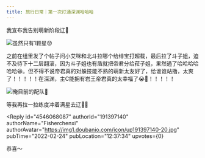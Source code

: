 ```yaml
---
title: 旅行日常｜第一次打通深渊哈哈哈
---
```



<Forum groupName="原神" groupUrl="https://www.douban.com/group/genshin/" archivedAt="2025-05-16T16:45:04.223Z">
  <Post
    id="260860769"
    title="旅行日常｜第一次打通深渊哈哈哈"
    url="https://www.douban.com/group/topic/260860769/?_spm_id=MTkxOTcyMTYw"
    pubTime="2022-02-24"
    highlightUserId="191397140"
  >
我宣布我告别萌新阶段辽😬

![虽然只有1颗星😡](https://img2.doubanio.com/view/group_topic/l/public/p530515801.webp)

之前在组里发了个帖子问小艾咪和北斗拉哪个给绯宝打超载，最后拉了斗子姐，迫不及待下十二层翻滚，因为斗子姐也有盾就把帝君分给菈子姐，果然通了哈哈哈哈哈哈😆。但不得不说帝君真的对躲技能不熟的萌新太友好了，给谁谁站撸，太爽了！！！！！在深渊，主C能拥有岩王帝君真的太幸福了😭🥰！！！！！

![俺目前的配队🥰](https://img3.doubanio.com/view/group_topic/l/public/p530556203.webp)

等我再拉一拉练度冲着满星去辽💪🏻

<Reply
  id="4546068087"
  authorId="191397140"
  authorName="Fisherchenxi"
  authorAvatar="https://img1.doubanio.com/icon/up191397140-20.jpg"
  pubTime="2022-02-24"
  pubLocation="12:37:34"
  upvotes={0}
>
恭喜～
</Reply>
  </Post>
</Forum>
